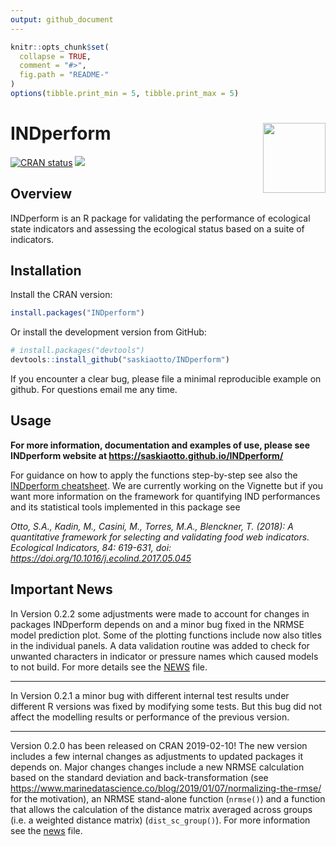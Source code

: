```yaml
---
output: github_document
---
```


<!-- README.md is generated from README.Rmd. Please edit that file -->

```r
knitr::opts_chunk$set(
  collapse = TRUE,
  comment = "#>",
  fig.path = "README-"
)
options(tibble.print_min = 5, tibble.print_max = 5)
```
# INDperform <img src="man/figures/logo.png" align="right" width="100" height="112" />

<!-- badges: start -->

[![CRAN status](https://www.r-pkg.org/badges/version/INDperform)](https://CRAN.R-project.org/package=INDperform)
[![](http://cranlogs.r-pkg.org/badges/INDperform)](https://cran.r-project.org/package=INDperform)
<!-- badges: end -->

<!-- The following does not work for GitHub README files -->
<!-- <a href="https://saskiaotto.github.io/INDperform/"  -->
<!-- style="box-shadow: 0px 20px 14px -7px #9c9993; -->
<!-- 	background:linear-gradient(120deg, #D77020, #ffdf1f, #5F8539 ); -->
<!-- 	background-color:#9c9993; -->
<!-- 	border-radius:8px; -->
<!-- 	cursor:pointer; -->
<!-- 	color:#ffffff; -->
<!-- 	font-family:Arial; -->
<!-- 	font-size:20px; -->
<!-- 	font-weight:bold; -->
<!-- 	padding:13px 32px; -->
<!-- 	text-decoration:none; -->
<!-- 	text-shadow:0px 1px 0px #4c4c4c; -->
<!-- 	margin: auto; -->
<!-- 	display: block; -->
<!-- 	width: 40%;">INDperform website</a> -->

## Overview

INDperform is an R package for validating the performance of ecological state indicators and assessing the ecological status based on a suite of indicators.

## Installation

Install the CRAN version:

```r
install.packages("INDperform")
```

Or install the development version from GitHub:

```r
# install.packages("devtools")
devtools::install_github("saskiaotto/INDperform")
```

If you encounter a clear bug, please file a minimal reproducible example on github. For questions email me any time.

## Usage

**For more information, documentation and examples of use, please see INDperform website at [https://saskiaotto.github.io/INDperform/](https://saskiaotto.github.io/INDperform/)** 

For guidance on how to apply the functions step-by-step see also the [INDperform cheatsheet](https://raw.githubusercontent.com/saskiaotto/cheatsheets/476bad4a8876939a7b3e1784a5bf61567ed4a715/Cheatsheet_INDperform_v0.1.0.pdf). We are currently working on the Vignette but if you want more information on the framework for quantifying IND performances and its statistical tools implemented in this package see

*Otto, S.A., Kadin, M., Casini, M., Torres, M.A., Blenckner, T. (2018): A quantitative framework for selecting and validating food web indicators. Ecological Indicators, 84: 619-631, doi: [https://doi.org/10.1016/j.ecolind.2017.05.045](http://www.sciencedirect.com/science/article/pii/S1470160X1730300X)*


## Important News


In Version 0.2.2 some adjustments were made to account for changes in packages INDperform depends on and a minor bug fixed in the NRMSE model prediction plot. Some of the plotting functions include now also titles in the individual panels. A data validation routine was added to check for unwanted characters in indicator or pressure names which caused models to not build. For more details see the [NEWS]( https://saskiaotto.github.io/INDperform/news/index.html) file.

---

In Version 0.2.1 a minor bug with different internal test results under different R versions was fixed by modifying some tests. But this bug did not affect the modelling results or performance of the previous version.

---

Version 0.2.0 has been released on CRAN 2019-02-10! The new version includes a few internal changes as adjustments to updated packages it depends on. Major changes changes include a new NRMSE calculation based on the standard deviation and back-transformation (see [https://www.marinedatascience.co/blog/2019/01/07/normalizing-the-rmse/](https://www.marinedatascience.co/blog/2019/01/07/normalizing-the-rmse/) for the motivation), an NRMSE stand-alone function (`nrmse()`) and a function that allows the calculation of the distance matrix averaged across groups (i.e. a weighted distance matrix) (`dist_sc_group()`).
For more information see the [news](https://github.com/saskiaotto/INDperform/blob/master/NEWS.md) file.

